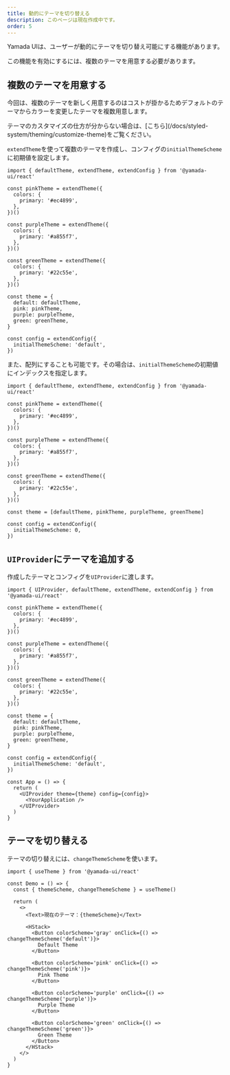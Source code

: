 ```yaml
---
title: 動的にテーマを切り替える
description: このページは現在作成中です。
order: 5
---
```


Yamada UIは、ユーザーが動的にテーマを切り替え可能にする機能があります。

<Alert status='info'>
  <AlertIcon />
  この機能を有効にするには、複数のテーマを用意する必要があります。
</Alert>

## 複数のテーマを用意する

今回は、複数のテーマを新しく用意するのはコストが掛かるためデフォルトのテーマからカラーを変更したテーマを複数用意します。

<Alert status='info'>
  <AlertIcon />
  テーマのカスタマイズの仕方が分からない場合は、[こちら](/docs/styled-system/theming/customize-theme)をご覧ください。
</Alert>

`extendTheme`を使って複数のテーマを作成し、コンフィグの`initialThemeScheme`に初期値を設定します。

```tsx live=false
import { defaultTheme, extendTheme, extendConfig } from '@yamada-ui/react'

const pinkTheme = extendTheme({
  colors: {
    primary: '#ec4899',
  },
})()

const purpleTheme = extendTheme({
  colors: {
    primary: '#a855f7',
  },
})()

const greenTheme = extendTheme({
  colors: {
    primary: '#22c55e',
  },
})()

const theme = {
  default: defaultTheme,
  pink: pinkTheme,
  purple: purpleTheme,
  green: greenTheme,
}

const config = extendConfig({
  initialThemeScheme: 'default',
})
```

また、配列にすることも可能です。その場合は、`initialThemeScheme`の初期値にインデックスを指定します。

```tsx live=false
import { defaultTheme, extendTheme, extendConfig } from '@yamada-ui/react'

const pinkTheme = extendTheme({
  colors: {
    primary: '#ec4899',
  },
})()

const purpleTheme = extendTheme({
  colors: {
    primary: '#a855f7',
  },
})()

const greenTheme = extendTheme({
  colors: {
    primary: '#22c55e',
  },
})()

const theme = [defaultTheme, pinkTheme, purpleTheme, greenTheme]

const config = extendConfig({
  initialThemeScheme: 0,
})
```

## `UIProvider`にテーマを追加する

作成したテーマとコンフィグを`UIProvider`に渡します。

```tsx live=false
import { UIProvider, defaultTheme, extendTheme, extendConfig } from '@yamada-ui/react'

const pinkTheme = extendTheme({
  colors: {
    primary: '#ec4899',
  },
})()

const purpleTheme = extendTheme({
  colors: {
    primary: '#a855f7',
  },
})()

const greenTheme = extendTheme({
  colors: {
    primary: '#22c55e',
  },
})()

const theme = {
  default: defaultTheme,
  pink: pinkTheme,
  purple: purpleTheme,
  green: greenTheme,
}

const config = extendConfig({
  initialThemeScheme: 'default',
})

const App = () => {
  return (
    <UIProvider theme={theme} config={config}>
      <YourApplication />
    </UIProvider>
  )
}
```

## テーマを切り替える

テーマの切り替えには、`changeThemeScheme`を使います。

```tsx live=false
import { useTheme } from '@yamada-ui/react'

const Demo = () => {
  const { themeScheme, changeThemeScheme } = useTheme()

  return (
    <>
      <Text>現在のテーマ：{themeScheme}</Text>

      <HStack>
        <Button colorScheme='gray' onClick={() => changeThemeScheme('default')}>
          Default Theme
        </Button>

        <Button colorScheme='pink' onClick={() => changeThemeScheme('pink')}>
          Pink Theme
        </Button>

        <Button colorScheme='purple' onClick={() => changeThemeScheme('purple')}>
          Purple Theme
        </Button>

        <Button colorScheme='green' onClick={() => changeThemeScheme('green')}>
          Green Theme
        </Button>
      </HStack>
    </>
  )
}
```
